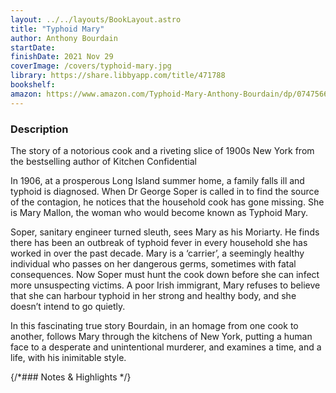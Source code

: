```yaml
---
layout: ../../layouts/BookLayout.astro
title: "Typhoid Mary"
author: Anthony Bourdain
startDate:
finishDate: 2021 Nov 29
coverImage: /covers/typhoid-mary.jpg
library: https://share.libbyapp.com/title/471788
bookshelf:
amazon: https://www.amazon.com/Typhoid-Mary-Anthony-Bourdain/dp/0747566879/
---
```


<ReadingTime
  startDate  = {frontmatter.startDate}
  finishDate = {frontmatter.finishDate}
/>

### Description
The story of a notorious cook and a riveting slice of 1900s New York from the bestselling author of Kitchen Confidential

In 1906, at a prosperous Long Island summer home, a family falls ill and typhoid is diagnosed. When Dr George Soper is called in to find the source of the contagion, he notices that the household cook has gone missing. She is Mary Mallon, the woman who would become known as Typhoid Mary.

Soper, sanitary engineer turned sleuth, sees Mary as his Moriarty. He finds there has been an outbreak of typhoid fever in every household she has worked in over the past decade. Mary is a ‘carrier’, a seemingly healthy individual who passes on her dangerous germs, sometimes with fatal consequences. Now Soper must hunt the cook down before she can infect more unsuspecting victims. A poor Irish immigrant, Mary refuses to believe that she can harbour typhoid in her strong and healthy body, and she doesn’t intend to go quietly.

In this fascinating true story Bourdain, in an homage from one cook to another, follows Mary through the kitchens of New York, putting a human face to a desperate and unintentional murderer, and examines a time, and a life, with his inimitable style.

{/*### Notes & Highlights */}

<BuyBook
  library   = {frontmatter.library}
  bookshelf = {frontmatter.bookshelf}
  amazon    = {frontmatter.amazon}
/>
